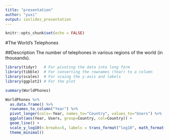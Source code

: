 ```yaml
---
title: "presentation"
author: "yuxi"
output: ioslides_presentation
---
```



```r
knitr::opts_chunk$set(echo = FALSE)
```


#The World's Telephones

##Description
The number of telephones in various regions of the world (in thousands).

```r
library(tidyr)   # For pivoting the data into long form 
library(tibble)  # For converting the rownames (Year) to a column
library(scales)  # For scaing the y-axis and labels
library(ggplot2) # For the plot
```
```r
summary(WorldPhones)
```

```r
WorldPhones %>%
  as.data.frame() %>%
  rownames_to_column("Year") %>%
  pivot_longer(cols=-Year, names_to="Country", values_to="Users") %>%
  ggplot(aes(Year, Users, group=Country, col=Country)) +
  geom_line() +
  scale_y_log10(n.breaks=5, labels = trans_format("log10", math_format(10^.x))) +
  theme_minimal() 
```

